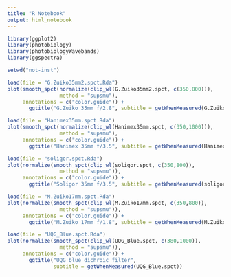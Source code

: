 ```yaml
---
title: "R Notebook"
output: html_notebook
---
```


```r
library(ggplot2)
library(photobiology)
library(photobiologyWavebands)
library(ggspectra)
```


```r
setwd("not-inst")
```

```r
load(file = "G.Zuiko35mm2.spct.Rda")
plot(smooth_spct(normalize(clip_wl(G.Zuiko35mm2.spct, c(350,800))), 
                 method = "supsmu"), 
     annotations = c("color.guide")) +
       ggtitle("G.Zuiko 35mm f/2.8", subtitle = getWhenMeasured(G.Zuiko35mm2.spct))

```
```r
load(file = "Hanimex35mm.spct.Rda")
plot(smooth_spct(normalize(clip_wl(Hanimex35mm.spct, c(350,1000))), 
                 method = "supsmu"), 
     annotations = c("color.guide")) +
       ggtitle("Hanimex 35mm f/3.5", subtitle = getWhenMeasured(Hanimex35mm.spct))

```
```r
load(file = "soligor.spct.Rda")
plot(normalize(smooth_spct(clip_wl(soligor.spct, c(350,800)), 
                 method = "supsmu")), 
     annotations = c("color.guide")) +
       ggtitle("Soligor 35mm f/3.5", subtitle = getWhenMeasured(soligor.spct))

```

```r
load(file = "M.Zuiko17mm.spct.Rda")
plot(normalize(smooth_spct(clip_wl(M.Zuiko17mm.spct, c(350,800)), 
                 method = "supsmu")), 
     annotations = c("color.guide")) +
       ggtitle("M.Zuiko 17mm f/1.8", subtitle = getWhenMeasured(M.Zuiko17mm.spct))

```

```r
load(file = "UQG_Blue.spct.Rda")
plot(normalize(smooth_spct(clip_wl(UQG_Blue.spct, c(380,1000)), 
                 method = "supsmu")), 
     annotations = c("color.guide")) +
       ggtitle("UQG blue dichroic filter", 
               subtitle = getWhenMeasured(UQG_Blue.spct))

```